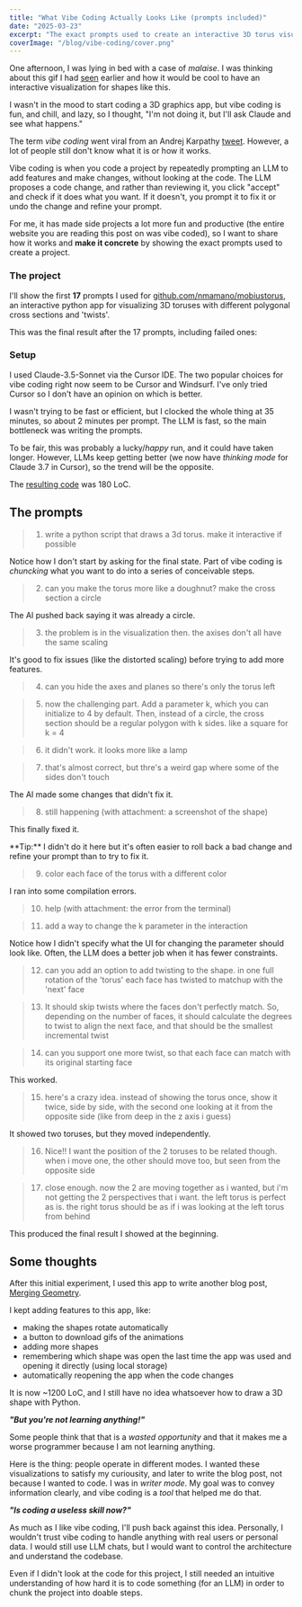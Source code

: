 ```yaml
---
title: "What Vibe Coding Actually Looks Like (prompts included)"
date: "2025-03-23"
excerpt: "The exact prompts used to create an interactive 3D torus visualization app with vibe coding."
coverImage: "/blog/vibe-coding/cover.png"
---
```


One afternoon, I was lying in bed with a case of _malaise_. I was thinking about this gif I had [seen](https://x.com/PhysInHistory/status/1892892736048468367) earlier and how it would be cool to have an interactive visualization for shapes like this.

<BlogImage
  src="/blog/merging-geometry/mobius-strip.gif"
  alt="'Mobius strip' by u/BoonFanz on reddit"
  width="35%"
  caption="'Mobius strip' by u/BoonFanz on reddit: reddit.com/r/gifs/comments/vvfuts/mobius_strip/"
/>

I wasn't in the mood to start coding a 3D graphics app, but vibe coding is fun, and chill, and lazy, so I thought, "I'm not doing it, but I'll ask Claude and see what happens."

The term _vibe coding_ went viral from an Andrej Karpathy [tweet](https://x.com/karpathy/status/1886192184808149383). However, a lot of people still don't know what it is or how it works.

Vibe coding is when you code a project by repeatedly prompting an LLM to add features and make changes, without looking at the code. The LLM proposes a code change, and rather than reviewing it, you click "accept" and check if it does what you want. If it doesn't, you prompt it to fix it or undo the change and refine your prompt.

For me, it has made side projects a lot more fun and productive (the entire website you are reading this post on was vibe coded), so I want to share how it works and **make it concrete** by showing the exact prompts used to create a project.

### The project

I'll show the first **17** prompts I used for [github.com/nmamano/mobiustorus](https://github.com/nmamano/mobiustorus), an interactive python app for visualizing 3D toruses with different polygonal cross sections and 'twists'.

This was the final result after the 17 prompts, including failed ones:

<BlogImage
  src="/blog/vibe-coding/state17.gif"
  alt="Final result: an interactive 3D torus visualization with polygonal cross sections and twists"
  width="100%"
/>

### Setup

I used Claude-3.5-Sonnet via the Cursor IDE. The two popular choices for vibe coding right now seem to be Cursor and Windsurf. I've only tried Cursor so I don't have an opinion on which is better.

I wasn't trying to be fast or efficient, but I clocked the whole thing at 35 minutes, so about 2 minutes per prompt. The LLM is fast, so the main bottleneck was writing the prompts.

To be fair, this was probably a lucky/_happy_ run, and it could have taken longer. However, LLMs keep getting better (we now have _thinking mode_ for Claude 3.7 in Cursor), so the trend will be the opposite.

The [resulting code](https://github.com/nmamano/mobiustorus/blob/9bb4a44872dff9d740e03a46d05c9017d2fbe5f1/mobius.py) was 180 LoC.

## The prompts

> 1. write a python script that draws a 3d torus. make it interactive if possible

<BlogImage
  src="/blog/vibe-coding/state1.gif"
  alt="An interactive 3D torus visualization with color gradient"
  width="70%"
  caption="Result from prompt 1."
/>

Notice how I don't start by asking for the final state. Part of vibe coding is _chuncking_ what you want to do into a series of conceivable steps.

> 2. can you make the torus more like a doughnut? make the cross section a circle

The AI pushed back saying it was already a circle.

> 3. the problem is in the visualization then. the axises don't all have the same scaling

<BlogImage
  src="/blog/vibe-coding/state3.png"
  alt="Torus with corrected scaling on all axes"
  width="40%"
  caption="Result from prompt 3."
/>

It's good to fix issues (like the distorted scaling) before trying to add more features.

> 4. can you hide the axes and planes so there's only the torus left

<BlogImage
  src="/blog/vibe-coding/state4.png"
  alt="Torus with hidden axes and planes"
  width="40%"
  caption="Result from prompt 4."
/>

> 5. now the challenging part. Add a parameter k, which you can initialize to 4 by default. Then, instead of a circle, the cross section should be a regular polygon with k sides. like a square for k = 4

<BlogImage
  src="/blog/vibe-coding/state5.png"
  alt="First attempt at a polygonal torus that looks like a lamp"
  width="50%"
  caption="Result from prompt 5."
/>

> 6. it didn't work. it looks more like a lamp

<BlogImage
  src="/blog/vibe-coding/state6.gif"
  alt="Polygonal torus with gaps between faces"
  width="60%"
  caption="Result from prompt 6."
/>

> 7. that's almost correct, but thre's a weird gap where some of the sides don't touch

The AI made some changes that didn't fix it.

> 8. still happening (with attachment: a screenshot of the shape)

This finally fixed it.

<Callout>
  **Tip:** I didn't do it here but it's often easier to roll back a bad change
  and refine your prompt than to try to fix it.
</Callout>

> 9. color each face of the torus with a different color

I ran into some compilation errors.

> 10. help (with attachment: the error from the terminal)

<BlogImage
  src="/blog/vibe-coding/state10.gif"
  alt="Interactive torus with a slider to change the number of sides"
  width="70%"
  caption="Result from prompt 10."
/>

> 11. add a way to change the k parameter in the interaction

<BlogImage
  src="/blog/vibe-coding/state11.gif"
  alt="Torus with twisting added"
  width="100%"
  caption="Result from prompt 11."
/>

Notice how I didn't specify what the UI for changing the parameter should look like. Often, the LLM does a better job when it has fewer constraints.

> 12. can you add an option to add twisting to the shape. in one full rotation of the 'torus' each face has twisted to matchup with the 'next' face

<BlogImage
  src="/blog/vibe-coding/state12.gif"
  alt="Torus with face alignment in twists"
  width="100%"
  caption="Result from prompt 12."
/>

> 13. It should skip twists where the faces don't perfectly match. So, depending on the number of faces, it should calculate the degrees to twist to align the next face, and that should be the smallest incremental twist

<BlogImage
  src="/blog/vibe-coding/state13.gif"
  alt="Torus with colored twist faces aligned"
  width="100%"
  caption="Result from prompt 13."
/>

> 14. can you support one more twist, so that each face can match with its original starting face

This worked.

> 15. here's a crazy idea. instead of showing the torus once, show it twice, side by side, with the second one looking at it from the opposite side (like from deep in the z axis i guess)

It showed two toruses, but they moved independently.

> 16. Nice!! I want the position of the 2 toruses to be related though. when i move one, the other should move too, but seen from the opposite side

<BlogImage
  src="/blog/vibe-coding/state16.gif"
  alt="Two toruses side by side showing different perspectives"
  width="100%"
  caption="Result from prompt 16."
/>

> 17. close enough. now the 2 are moving together as i wanted, but i'm not getting the 2 perspectives that i want. the left torus is perfect as is. the right torus should be as if i was looking at the left torus from behind

This produced the final result I showed at the beginning.

<BlogImage
  src="/blog/vibe-coding/state17.gif"
  alt="Two synchronized toruses showing front and back views"
  width="100%"
  caption="Result from prompt 17."
/>

## Some thoughts

After this initial experiment, I used this app to write another blog post, [Merging Geometry](https://nmamano.com/blog/merging-geometry).

I kept adding features to this app, like:

- making the shapes rotate automatically
- a button to download gifs of the animations
- adding more shapes
- remembering which shape was open the last time the app was used and opening it directly (using local storage)
- automatically reopening the app when the code changes

It is now ~1200 LoC, and I still have no idea whatsoever how to draw a 3D shape with Python.

**_"But you're not learning anything!"_**

Some people think that that is a _wasted opportunity_ and that it makes me a worse programmer because I am not learning anything.

Here is the thing: people operate in different modes. I wanted these visualizations to satisfy my curiousity, and later to write the blog post, not because I wanted to code. I was in _writer mode_. My goal was to convey information clearly, and vibe coding is a _tool_ that helped me do that.

**_"Is coding a useless skill now?"_**

As much as I like vibe coding, I'll push back against this idea. Personally, I wouldn't trust vibe coding to handle anything with real users or personal data. I would still use LLM chats, but I would want to control the architecture and understand the codebase.

Even if I didn't look at the code for this project, I still needed an intuitive understanding of how hard it is to code something (for an LLM) in order to chunk the project into doable steps.
